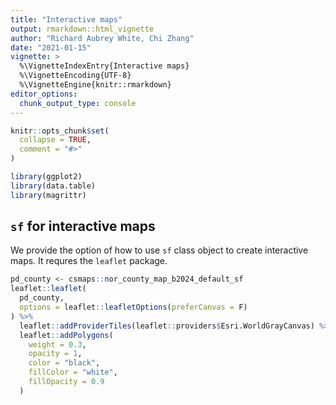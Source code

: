 ```yaml
---
title: "Interactive maps"
output: rmarkdown::html_vignette
author: "Richard Aubrey White, Chi Zhang"
date: "2021-01-15"
vignette: >
  %\VignetteIndexEntry{Interactive maps}
  %\VignetteEncoding{UTF-8}
  %\VignetteEngine{knitr::rmarkdown}
editor_options: 
  chunk_output_type: console
---
```


```r
knitr::opts_chunk$set(
  collapse = TRUE,
  comment = "#>"
)
```

```r
library(ggplot2)
library(data.table)
library(magrittr)
```

## `sf` for interactive maps

We provide the option of how to use `sf` class object to create interactive maps. It requres the `leaflet` package. 

```r
pd_county <- csmaps::nor_county_map_b2024_default_sf
leaflet::leaflet(
  pd_county,
  options = leaflet::leafletOptions(preferCanvas = F)
) %>%
  leaflet::addProviderTiles(leaflet::providers$Esri.WorldGrayCanvas) %>%
  leaflet::addPolygons(
    weight = 0.3,
    opacity = 1,
    color = "black", 
    fillColor = "white",
    fillOpacity = 0.9
  )
```

